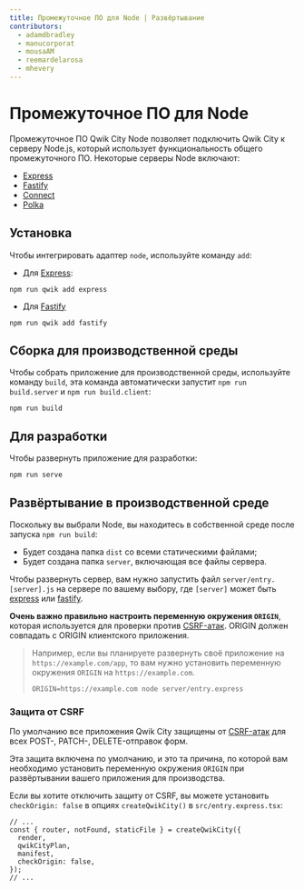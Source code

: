 ```yaml
---
title: Промежуточное ПО для Node | Развёртывание
contributors:
  - adamdbradley
  - manucorporat
  - mousaAM
  - reemardelarosa
  - mhevery
---
```


# Промежуточное ПО для Node

Промежуточное ПО Qwik City Node позволяет подключить Qwik City к серверу Node.js, который использует функциональность общего промежуточного ПО. Некоторые серверы Node включают:

- [Express](https://expressjs.com/)
- [Fastify](https://fastify.dev/)
- [Connect](https://www.npmjs.com/package/connect)
- [Polka](https://www.npmjs.com/package/polka)

## Установка

Чтобы интегрировать адаптер `node`, используйте команду `add`:

- Для [Express](https://expressjs.com/):

```shell
npm run qwik add express
```

- Для [Fastify](https://fastify.dev/)

```shell
npm run qwik add fastify
```

## Сборка для производственной среды

Чтобы собрать приложение для производственной среды, используйте команду `build`, эта команда автоматически запустит `npm run build.server` и `npm run build.client`:

```shell
npm run build
```

## Для разработки

Чтобы развернуть приложение для разработки:

```shell
npm run serve
```

## Развёртывание в производственной среде

Поскольку вы выбрали Node, вы находитесь в собственной среде после запуска `npm run build`:

- Будет создана папка `dist` со всеми статическими файлами;
- Будет создана папка `server`, включающая все файлы сервера.

Чтобы развернуть сервер, вам нужно запустить файл `server/entry.[server].js` на сервере по вашему выбору, где `[server]` может быть [express](https://expressjs.com/) или [fastify](https://fastify.dev/).

**Очень важно правильно настроить переменную окружения `ORIGIN`**, которая используется для проверки против [CSRF-атак](https://owasp.org/www-community/attacks/csrf). ORIGIN должен совпадать с ORIGIN клиентского приложения.

> Например, если вы планируете развернуть своё приложение на `https://example.com/app`, то вам нужно установить переменную окружения `ORIGIN` на `https://example.com`.
>
> ```shell
> ORIGIN=https://example.com node server/entry.express
> ```

### Защита от CSRF

По умолчанию все приложения Qwik City защищены от [CSRF-атак](https://owasp.org/www-community/attacks/csrf) для всех POST-, PATCH-, DELETE-отправок форм.

Эта защита включена по умолчанию, и это та причина, по которой вам необходимо установить переменную окружения `ORIGIN` при развёртывании вашего приложения для производства.

Если вы хотите отключить защиту от CSRF, вы можете установить `checkOrigin: false` в опциях `createQwikCity()` в `src/entry.express.tsx`:

```tsx {6} /checkOrigin/ title="entry.express.tsx"
// ...
const { router, notFound, staticFile } = createQwikCity({
  render,
  qwikCityPlan,
  manifest,
  checkOrigin: false,
});
// ...
```
